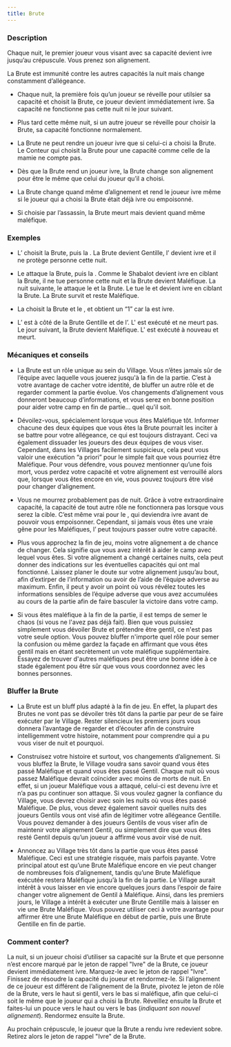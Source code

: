```yaml
---
title: Brute
---
```



<Role BRUTE header />

### Description

Chaque nuit, le premier joueur vous visant avec sa capacité devient ivre jusqu’au crépuscule. Vous prenez son alignement.

La Brute est immunité contre les autres capacités la nuit mais change constamment d’allégeance.

-   Chaque nuit, la première fois qu’un joueur se réveille pour utilsier sa capacité et choisit la Brute, ce joueur devient immédiatement ivre. Sa capacité ne fonctionne pas cette nuit ni le jour suivant.

-   Plus tard cette même nuit, si un autre joueur se réveille pour choisir la Brute, sa capacité fonctionne normalement.

-   La Brute ne peut rendre un joueur ivre que si celui-ci a choisi la Brute. Le Conteur qui choisit la Brute pour une capacité comme celle de la mamie ne compte pas.

-   Dès que la Brute rend un joueur ivre, la Brute change son alignement pour être le même que celui du joueur qu’il a choisi. 

-   La Brute change quand même d’alignement et rend le joueur ivre même si le joueur qui a choisi la Brute était déjà ivre ou empoisonné.

-   Si choisie par l’assassin, la Brute meurt mais devient quand même maléfique.

### Exemples

- L’<Role AUBERGISTE /> choisit la Brute, puis la <Role GITANE />. La Brute devient Gentille, l’<Role AUBERGISTE /> devient ivre et il ne protège personne cette nuit.

- Le <Role SHABALOTH /> attaque la Brute, puis la <Role COMMERE />. Comme le Shabalot devient ivre en ciblant la Brute, il ne tue personne cette nuit et la Brute devient Maléfique. La nuit suivante, le <Role SHABALOTH /> attaque le <Role PARIEUR /> et la Brute. Le <Role SHABALOTH /> tue le <Role PARIEUR /> et devient ivre en ciblant la Brute. La Brute survit et reste Maléfique.

- La <Role FEMME_DE_CHAMBRE /> choisit la Brute et le <Role MENESTREL />, et obtient un “1” car la <Role FEMME_DE_CHAMBRE /> est ivre.

- L’<Role HERBORISTE /> est à côté de la Brute Gentille et de l’<Role INVENTEUR />. L'<Role INVENTEUR /> est exécuté et ne meurt pas. Le jour suivant, la Brute devient Maléfique. L'<Role INVENTEUR /> est exécuté à nouveau et meurt.

### Mécaniques et conseils

- La Brute est un rôle unique au sein du Village. Vous n’êtes jamais sûr de l’équipe avec laquelle vous jouerez jusqu'à la fin de la partie. C’est à votre avantage de cacher votre identité, de bluffer un autre rôle et de regarder comment la partie évolue. Vos changements d’alignement vous donneront beaucoup d’informations, et vous serez en bonne position pour aider votre camp en fin de partie… quel qu'il soit.

- Dévoilez-vous, spécialement lorsque vous êtes Maléfique tôt. Informer chacune des deux équipes que vous êtes la Brute pourrait les inciter à se battre pour votre allégeance, ce qui est toujours distrayant. Ceci va également dissuader les joueurs des deux équipes de vous viser. Cependant, dans les Villages facilement suspicieux, cela peut vous valoir une exécution “a priori” pour le simple fait que vous pourriez être Maléfique. Pour vous défendre, vous pouvez mentionner qu’une fois mort, vous perdez votre capacité et votre alignement est verrouillé alors que, lorsque vous êtes encore en vie, vous pouvez toujours être visé pour changer d’alignement.

- Vous ne mourrez probablement pas de nuit. Grâce à votre extraordinaire capacité, la capacité de tout autre rôle ne fonctionnera pas lorsque vous serez la cible. C’est même vrai pour le <Role PUKKA />, qui deviendra ivre avant de pouvoir vous empoisonner. Cependant, si jamais vous êtes une vraie gêne pour les Maléfiques, l’<Role ASSASSIN /> peut toujours passer outre votre capacité.

- Plus vous approchez la fin de jeu, moins votre alignement a de chance de changer. Cela signifie que vous avez intérêt à aider le camp avec lequel vous êtes. Si votre alignement a changé certaines nuits, cela peut donner des indications sur les éventuelles capacités qui ont mal fonctionné. Laissez planer le doute sur votre alignement jusqu’au bout, afin d’extirper de l’information ou avoir de l’aide de l’équipe adverse au maximum. Enfin, il peut y avoir un point où vous révélez toutes les informations sensibles de l’équipe adverse que vous avez accumulées au cours de la partie afin de faire basculer la victoire dans votre camp.

- Si vous êtes maléfique à la fin de la partie, il est temps de semer le chaos (si vous ne l'avez pas déjà fait). Bien que vous puissiez simplement vous dévoiler Brute et prétendre être gentil, ce n'est pas votre seule option. Vous pouvez bluffer n'importe quel rôle pour semer la confusion ou même gardez la façade en affirmant que vous êtes gentil mais en étant secrètement un vote maléfique supplémentaire. Essayez de trouver d'autres maléfiques peut être une bonne idée à ce stade également pou être sûr que vous vous coordonnez avec les bonnes personnes.

### Bluffer la Brute

- La Brute est un bluff plus adapté à la fin de jeu. En effet, la plupart des Brutes ne vont pas se dévoiler très tôt dans la partie par peur de se faire exécuter par le Village. Rester silencieux les premiers jours vous donnera l’avantage de regarder et d’écouter afin de construire intelligemment votre histoire, notamment pour comprendre qui a pu vous viser de nuit et pourquoi.

- Construisez votre histoire et surtout, vos changements d’alignement. Si vous bluffez la Brute, le Village voudra sans savoir quand vous êtes passé Maléfique et quand vous êtes passé Gentil. Chaque nuit où vous passez Maléfique devrait coïncider avec moins de morts de nuit. En effet, si un joueur Maléfique vous a attaqué, celui-ci est devenu ivre et n’a pas pu continuer son attaque. Si vous voulez gagner la confiance du Village, vous devrez choisir avec soin les nuits où vous êtes passé Maléfique. De plus, vous devez également savoir quelles nuits des joueurs Gentils vous ont visé afin de légitimer votre allégeance Gentille. Vous pouvez demander à des joueurs Gentils de vous viser afin de maintenir votre alignement Gentil, ou simplement dire que vous êtes resté Gentil depuis qu’un joueur a affirmé vous avoir visé de nuit.

- Annoncez au Village très tôt dans la partie que vous êtes passé Maléfique. Ceci est une stratégie risquée, mais parfois payante. Votre principal atout est qu’une Brute Maléfique encore en vie peut changer de nombreuses fois d’alignement, tandis qu’une Brute Maléfique exécutée restera Maléfique jusqu’à la fin de la partie. Le Village aurait intérêt à vous laisser en vie encore quelques jours dans l’espoir de faire changer votre alignement de Gentil à Maléfique. Ainsi, dans les premiers jours, le Village a intérêt à exécuter une Brute Gentille mais à laisser en vie une Brute Maléfique. Vous pouvez utiliser ceci à votre avantage pour affirmer être une Brute Maléfique en début de partie, puis une Brute Gentille en fin de partie.

### Comment conter?

La nuit, si un joueur choisi d’utiliser sa capacité sur la Brute et que personne n’est encore marqué par le jeton de rappel "Ivre" de la Brute, ce joueur devient immédiatement ivre. Marquez-le avec le jeton de rappel "Ivre". Finissez de résoudre la capacité du joueur et rendormez-le. Si l’alignement de ce joueur est différent de l’alignement de la Brute, pivotez le jeton de rôle de la Brute, vers le haut si gentil, vers le bas si maléfique, afin que celui-ci soit le même que le joueur qui a choisi la Brute. Réveillez ensuite la Brute et faites-lui un pouce vers le haut ou vers le bas (_indiquant son nouvel alignement_). Rendormez ensuite la Brute.

Au prochain crépuscule, le joueur que la Brute a rendu ivre redevient sobre. Retirez alors le jeton de rappel "Ivre" de la Brute.